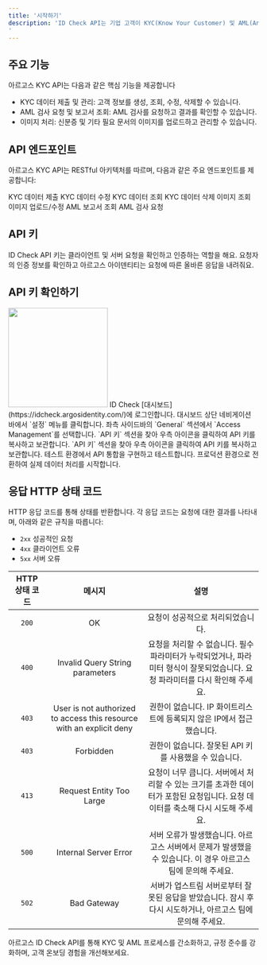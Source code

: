 ```yaml
---
title: '시작하기'
description: 'ID Check API는 기업 고객이 KYC(Know Your Customer) 및 AML(Anti-Money Laundering) 프로세스를 보다 체계적이고 효율적으로 관리할 수 있도록 설계된 솔루션입니다. 이 API는 기존 시스템과의 원활한 통합을 지원하며, 사용자 데이터를 안전하게 처리하고 관리할 수 있는 기능을 제공합니다.
'
---
```



## 주요 기능
아르고스 KYC API는 다음과 같은 핵심 기능을 제공합니다
- KYC 데이터 제출 및 관리: 고객 정보를 생성, 조회, 수정, 삭제할 수 있습니다.
- AML 검사 요청 및 보고서 조회: AML 검사를 요청하고 결과를 확인할 수 있습니다.
- 이미지 처리: 신분증 및 기타 필요 문서의 이미지를 업로드하고 관리할 수 있습니다.


## API 엔드포인트
아르고스 KYC API는 RESTful 아키텍처를 따르며, 다음과 같은 주요 엔드포인트를 제공합니다:

<CardGroup cols={3}>
  <Card title=" POST/Submission" icon="person-circle-plus" href="/api-reference/api-reference-guide/ko/post-submission">
  KYC 데이터 제출
  </Card>
  <Card title="PATCH/Submission" icon="person-chalkboard" href="/api-reference/api-reference-guide/ko/patch-submission">
  KYC 데이터 수정
  </Card>
  <Card title="GET/Submission" icon="person-circle-check" href="/api-reference/api-reference-guide/ko/get-submission">
  KYC 데이터 조회
  </Card>
  <Card title="DELETE/Submission" icon="person-circle-xmark" href="/api-reference/api-reference-guide/ko/delete-submission">
  KYC 데이터 삭제
  </Card>
  <Card title="GET/Image" icon="image" href="/api-reference/api-reference-guide/ko/get-image">
  이미지 조회
  </Card>
  <Card title="PUT/Image" icon="images" href="/api-reference/api-reference-guide/ko/put-image">
  이미지 업로드/수정
  </Card>
  <Card title="GET/Report/AML" icon="file-chart-column" href="/api-reference/api-reference-guide/ko/get-aml-report">
  AML 보고서 조회
  </Card>
  <Card title="POST/AML" icon="radar" href="/api-reference/api-reference-guide/ko/post-aml">
  AML 검사 요청
  </Card>
</CardGroup>


## API 키
ID Check API 키는 클라이언트 및 서버 요청을 확인하고 인증하는 역할을 해요. 요청자의 인증 정보를 확인하고 아르고스 아이덴티티는 요청에 따른 올바른 응답을 내려줘요.





## API 키 확인하기

<img height="200" src="/images/api-reference/api-key.png" />
<Steps>
  <Step title="대시보드 로그인">
    ID Check [대시보드](https://idcheck.argosidentity.com/)에 로그인합니다.
  </Step>
  <Step title="설정 메뉴 접근">
    대시보드 상단 네비게이션 바에서 `설정` 메뉴를 클릭합니다.
  </Step>
  <Step title="Access Management 페이지 이동">
    좌측 사이드바의 `General` 섹션에서 `Access Management`를 선택합니다.
  </Step>
  <Step title="웹훅 URL 입력">
    `API 키` 섹션을 찾아 우측 아이콘을 클릭하여 API 키를 복사하고 보관합니다.
  </Step>
  <Step title="요청 헤더 구조">
    `API 키` 섹션을 찾아 우측 아이콘을 클릭하여 API 키를 복사하고 보관합니다.
  </Step>
  <Step title="요청 헤더 구조">
    테스트 환경에서 API 통합을 구현하고 테스트합니다.
  </Step>
  <Step title="요청 헤더 구조">
    프로덕션 환경으로 전환하여 실제 데이터 처리를 시작합니다.
  </Step>
</Steps>

## 응답 HTTP 상태 코드

HTTP 응답 코드를 통해 상태를 반환합니다. 각 응답 코드는 요청에 대한 결과를 나타내며, 아래와 같은 규칙을 따릅니다:

- `2xx`  성공적인 요청
- `4xx`  클라이언트 오류
- `5xx`  서버 오류


| HTTP 상태 코드 | 메시지 | 설명 |
| :---: | :----: | :----: |
| `200` | OK     | 요청이 성공적으로 처리되었습니다. |
| `400` | Invalid Query String parameters  |  요청을 처리할 수 없습니다. 필수 파라미터가 누락되었거나, 파라미터 형식이 잘못되었습니다. 요청 파라미터를 다시 확인해 주세요. |
| `403` | User is not authorized to access this resource with an explicit deny | 권한이 없습니다. IP 화이트리스트에 등록되지 않은 IP에서 접근했습니다. | 
| `403` | Forbidden | 권한이 없습니다. 잘못된 API 키를 사용했을 수 있습니다.| 
| `413` | Request Entity Too Large | 요청이 너무 큽니다. 서버에서 처리할 수 있는 크기를 초과한 데이터가 포함된 요청입니다. 요청 데이터를 축소해 다시 시도해 주세요.| 
| `500` | Internal Server Error | 서버 오류가 발생했습니다. 아르고스 서버에서 문제가 발생했을 수 있습니다. 이 경우 아르고스 팀에 문의해 주세요.| 
| `502` | Bad Gateway | 서버가 업스트림 서버로부터 잘못된 응답을 받았습니다. 잠시 후 다시 시도하거나, 아르고스 팀에 문의해 주세요. | 


아르고스 ID Check API를 통해 KYC 및 AML 프로세스를 간소화하고, 규정 준수를 강화하며, 고객 온보딩 경험을 개선해보세요.